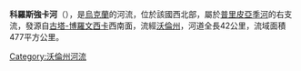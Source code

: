 '''科羅斯強卡河'''（{{lang-uk|Коростянка}}），是[[烏克蘭|烏克蘭]]的河流，位於該國西北部，屬於[[普里皮亞季河|普里皮亞季河]]的右支流，發源自[[古塔-博羅文西卡|古塔-博羅文西卡]]西南面，流經[[沃倫州|沃倫州]]，河道全長42公里，流域面積477平方公里。

{{DEFAULTSORT:Коростянка}}
[[Category:沃倫州河流|Category:沃倫州河流]]


{{Ukraine-river-stub}}